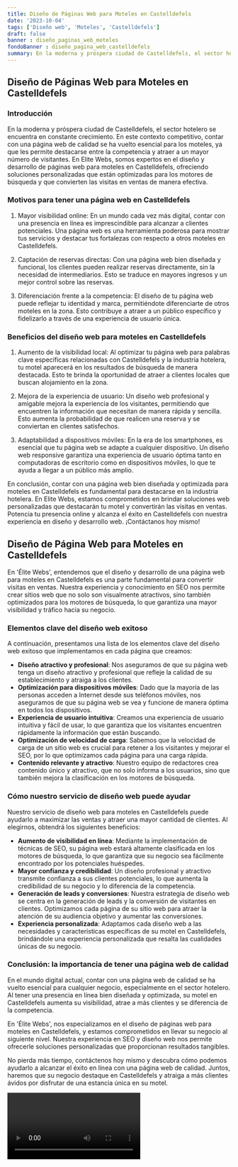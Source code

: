 ```yaml
---
title: Diseño de Páginas Web para Moteles en Castelldefels
date: '2023-10-04'
tags: ['Diseño web', 'Moteles', 'Castelldefels']
draft: false
banner : diseño_paginas_web_moteles
fondoBanner : diseño_pagina_web_castelldefels
summary: En la moderna y próspera ciudad de Castelldefels, el sector hotelero se encuentra en constante crecimiento. En este contexto competitivo, contar con una página web de calidad se ha vuelto esencial para los moteles, ya que les permite destacarse entre la competencia y atraer a un mayor número de visitantes. En Elite Webs, somos expertos en el diseño y desarrollo de páginas web para moteles en Castelldefels, ofreciendo soluciones personalizadas que están optimizadas para los motores de búsqueda y que convierten las visitas en ventas de manera efectiva.
---
```


## Diseño de Páginas Web para Moteles en Castelldefels

### Introducción

En la moderna y próspera ciudad de Castelldefels, el sector hotelero se encuentra en constante crecimiento. En este contexto competitivo, contar con una página web de calidad se ha vuelto esencial para los moteles, ya que les permite destacarse entre la competencia y atraer a un mayor número de visitantes. En Elite Webs, somos expertos en el diseño y desarrollo de páginas web para moteles en Castelldefels, ofreciendo soluciones personalizadas que están optimizadas para los motores de búsqueda y que convierten las visitas en ventas de manera efectiva.

### Motivos para tener una página web en Castelldefels

1. Mayor visibilidad online: En un mundo cada vez más digital, contar con una presencia en línea es imprescindible para alcanzar a clientes potenciales. Una página web es una herramienta poderosa para mostrar tus servicios y destacar tus fortalezas con respecto a otros moteles en Castelldefels.

2. Captación de reservas directas: Con una página web bien diseñada y funcional, los clientes pueden realizar reservas directamente, sin la necesidad de intermediarios. Esto se traduce en mayores ingresos y un mejor control sobre las reservas.

3. Diferenciación frente a la competencia: El diseño de tu página web puede reflejar tu identidad y marca, permitiéndote diferenciarte de otros moteles en la zona. Esto contribuye a atraer a un público específico y fidelizarlo a través de una experiencia de usuario única.

### Beneficios del diseño web para moteles en Castelldefels

1. Aumento de la visibilidad local: Al optimizar tu página web para palabras clave específicas relacionadas con Castelldefels y la industria hotelera, tu motel aparecerá en los resultados de búsqueda de manera destacada. Esto te brinda la oportunidad de atraer a clientes locales que buscan alojamiento en la zona.

2. Mejora de la experiencia de usuario: Un diseño web profesional y amigable mejora la experiencia de los visitantes, permitiendo que encuentren la información que necesitan de manera rápida y sencilla. Esto aumenta la probabilidad de que realicen una reserva y se conviertan en clientes satisfechos.

3. Adaptabilidad a dispositivos móviles: En la era de los smartphones, es esencial que tu página web se adapte a cualquier dispositivo. Un diseño web responsive garantiza una experiencia de usuario óptima tanto en computadoras de escritorio como en dispositivos móviles, lo que te ayuda a llegar a un público más amplio.

En conclusión, contar con una página web bien diseñada y optimizada para moteles en Castelldefels es fundamental para destacarse en la industria hotelera. En Elite Webs, estamos comprometidos en brindar soluciones web personalizadas que destacarán tu motel y convertirán las visitas en ventas. Potencia tu presencia online y alcanza el éxito en Castelldefels con nuestra experiencia en diseño y desarrollo web. ¡Contáctanos hoy mismo!

<GifSeo />

<Cta />

## Diseño de Página Web para Moteles en Castelldefels

En 'Élite Webs', entendemos que el diseño y desarrollo de una página web para moteles en Castelldefels es una parte fundamental para convertir visitas en ventas. Nuestra experiencia y conocimiento en SEO nos permite crear sitios web que no solo son visualmente atractivos, sino también optimizados para los motores de búsqueda, lo que garantiza una mayor visibilidad y tráfico hacia su negocio.

### Elementos clave del diseño web exitoso

A continuación, presentamos una lista de los elementos clave del diseño web exitoso que implementamos en cada página que creamos:

- **Diseño atractivo y profesional**: Nos aseguramos de que su página web tenga un diseño atractivo y profesional que refleje la calidad de su establecimiento y atraiga a los clientes.
- **Optimización para dispositivos móviles**: Dado que la mayoría de las personas acceden a Internet desde sus teléfonos móviles, nos aseguramos de que su página web se vea y funcione de manera óptima en todos los dispositivos.
- **Experiencia de usuario intuitiva**: Creamos una experiencia de usuario intuitiva y fácil de usar, lo que garantiza que los visitantes encuentren rápidamente la información que están buscando.
- **Optimización de velocidad de carga**: Sabemos que la velocidad de carga de un sitio web es crucial para retener a los visitantes y mejorar el SEO, por lo que optimizamos cada página para una carga rápida.
- **Contenido relevante y atractivo**: Nuestro equipo de redactores crea contenido único y atractivo, que no solo informa a los usuarios, sino que también mejora la clasificación en los motores de búsqueda.

### Cómo nuestro servicio de diseño web puede ayudar

Nuestro servicio de diseño web para moteles en Castelldefels puede ayudarlo a maximizar las ventas y atraer una mayor cantidad de clientes. Al elegirnos, obtendrá los siguientes beneficios:

- **Aumento de visibilidad en línea**: Mediante la implementación de técnicas de SEO, su página web estará altamente clasificada en los motores de búsqueda, lo que garantiza que su negocio sea fácilmente encontrado por los potenciales huéspedes.
- **Mayor confianza y credibilidad**: Un diseño profesional y atractivo transmite confianza a sus clientes potenciales, lo que aumenta la credibilidad de su negocio y lo diferencia de la competencia.
- **Generación de leads y conversiones**: Nuestra estrategia de diseño web se centra en la generación de leads y la conversión de visitantes en clientes. Optimizamos cada página de su sitio web para atraer la atención de su audiencia objetivo y aumentar las conversiones.
- **Experiencia personalizada**: Adaptamos cada diseño web a las necesidades y características específicas de su motel en Castelldefels, brindándole una experiencia personalizada que resalta las cualidades únicas de su negocio.

### Conclusión: la importancia de tener una página web de calidad

En el mundo digital actual, contar con una página web de calidad se ha vuelto esencial para cualquier negocio, especialmente en el sector hotelero. Al tener una presencia en línea bien diseñada y optimizada, su motel en Castelldefels aumenta su visibilidad, atrae a más clientes y se diferencia de la competencia.

En 'Élite Webs', nos especializamos en el diseño de páginas web para moteles en Castelldefels, y estamos comprometidos en llevar su negocio al siguiente nivel. Nuestra experiencia en SEO y diseño web nos permite ofrecerle soluciones personalizadas que proporcionan resultados tangibles.

No pierda más tiempo, contáctenos hoy mismo y descubra cómo podemos ayudarlo a alcanzar el éxito en línea con una página web de calidad. Juntos, haremos que su negocio destaque en Castelldefels y atraiga a más clientes ávidos por disfrutar de una estancia única en su motel.

<Video />

<CtaBot job='Moteles' city='Castelldefels'/>

<Gmaps query='Castelldefels+españa+maps' />